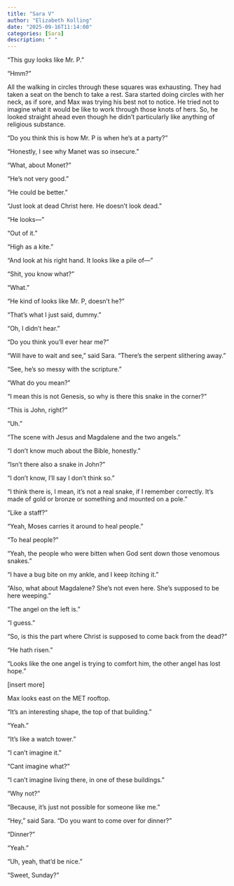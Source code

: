 ```yaml
---
title: "Sara V"
author: "Elizabeth Kolling"
date: "2025-09-16T11:14:00"
categories: [Sara]
description: " "
---
```



“This guy looks like Mr. P.”

“Hmm?”

All the walking in circles through these squares was exhausting. They had taken a seat on the bench to take a rest. Sara started doing circles with her neck, as if sore, and Max was trying his best not to notice. He tried not to imagine what it would be like to work through those knots of hers. So, he looked straight ahead even though he didn't particularly like anything of religious substance.

"Do you think this is how Mr. P is when he’s at a party?"

"Honestly, I see why Manet was so insecure."

"What, about Monet?"

"He’s not very good."

"He could be better."

"Just look at dead Christ here. He doesn’t look dead."

"He looks—"

"Out of it."

"High as a kite."

"And look at his right hand. It looks like a pile of—"

"Shit, you know what?"

"What."

"He kind of looks like Mr. P, doesn’t he?"

"That’s what I just said, dummy."

"Oh, I didn’t hear."

"Do you think you’ll ever hear me?"

“Will have to wait and see,” said Sara. “There’s the serpent slithering away.”

“See, he’s so messy with the scripture.”

“What do you mean?"

“I mean this is not Genesis, so why is there this snake in the corner?”

“This is John, right?”

“Uh.”

“The scene with Jesus and Magdalene and the two angels.”

“I don’t know much about the Bible, honestly.”

“Isn’t there also a snake in John?”

“I don’t know, I’ll say I don’t think so.”

“I think there is, I mean, it’s not a real snake, if I remember correctly. It’s made of gold or bronze or something and mounted on a pole.”

“Like a staff?”

“Yeah, Moses carries it around to heal people.”

“To heal people?”

“Yeah, the people who were bitten when God sent down those venomous snakes.”

“I have a bug bite on my ankle, and I keep itching it.”

“Also, what about Magdalene? She’s not even here. She’s supposed to be here weeping.”

“The angel on the left is.”

“I guess.”

“So, is this the part where Christ is supposed to come back from the dead?”

“He hath risen.”

“Looks like the one angel is trying to comfort him, the other angel has lost hope.”

[insert more]

Max looks east on the MET rooftop.

"It's an interesting shape, the top of that building."

"Yeah."

"It's like a watch tower."

"I can't imagine it."

"Cant imagine what?"

"I can't imagine living there, in one of these buildings."

"Why not?"

"Because, it's just not possible for someone like me."

"Hey," said Sara. "Do you want to come over for dinner?"

"Dinner?"

"Yeah."

"Uh, yeah, that'd be nice." 

"Sweet, Sunday?" 
